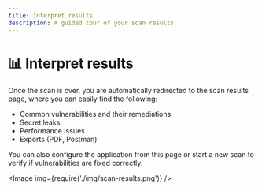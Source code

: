 ```yaml
---
title: Interpret results
description: A guided tour of your scan results
---
```



# 📊 Interpret results

Once the scan is over, you are automatically redirected to the scan results page, where you can easily find the following:

- Common vulnerabilities and their remediations
- Secret leaks
- Performance issues
- Exports (PDF, Postman)

You can also configure the application from this page or start a new scan to verify if vulnerabilities are fixed correctly.

<Image img={require('./img/scan-results.png')} />

